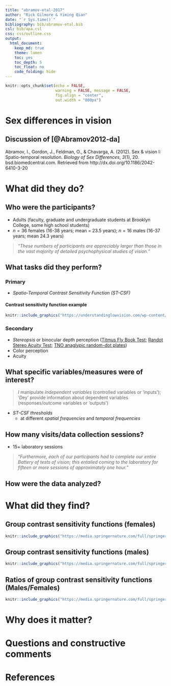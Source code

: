 ```yaml
---
title: "abramov-etal-2017"
author: "Rick Gilmore & Yiming Qian"
date: "`r Sys.time()`"
bibliography: bib/abramov-etal.bib
csl: bib/apa.csl
css: css/outline.css
output:
  html_document:
    keep_md: true
    theme: lumen
    toc: yes
    toc_depth: 5
    toc_float: no
    code_folding: hide
---
```


```r
knitr::opts_chunk$set(echo = FALSE, 
                      warning = FALSE, message = FALSE,
                      fig.align = "center",
                      out.width = "800px")
```

# Sex differences in vision

## Discussion of [@Abramov2012-da]

Abramov, I., Gordon, J., Feldman, O., & Chavarga, A. (2012). Sex & vision I: Spatio-temporal resolution. *Biology of Sex Differences*, *3*(1), 20. bsd.biomedcentral.com. Retrieved from http://dx.doi.org/10.1186/2042-6410-3-20

# What did they do?

## Who were the participants?

- Adults (faculty, graduate and undergraduate students at Brooklyn College, some high school students)
- $n=36$ females (16-38 years; mean = 23.5 years); $n=16$ males (16-37 years; mean 24.3 years)
  
> "*These numbers of participants are appreciably larger than those in the vast majority of detailed psychophysical studies of vision.*"

## What tasks did they perform?

### Primary
  
- *Spatio-Temporal Contrast Sensitivity Function (ST-CSF)*

#### Contrast sensitivity function example

```r
knitr::include_graphics("https://understandinglowvision.com/wp-content/uploads/2018/10/CSF.jpg")
```

### Secondary
  
- *Stereopsis* or binocular depth perception ([Titmus Fly Book Test](https://www.stereooptical.com/wp-content/uploads/2018/01/LEA-symbols-FLY-2017-User-manual-ONLY-12212017-2.pdf); [Randot Stereo Acuity Test](https://www.stereooptical.com/products/stereotests-color-tests/randot/); [TNO anaglypic random-dot plates](https://en.wikipedia.org/wiki/Random_dot_stereogram))
- Color perception
- Acuity
  
## What specific variables/measures were of interest?

> *I* manipulate *independent variables* (controlled variables or 'inputs'); '*D*ey' provide information about dependent variables (responses/outcome variables or 'outputs')

- *ST-CSF thresholds* 
  - at different *spatial frequencies* and *temporal frequencies*

## How many visits/data collection sessions?

- 15+ laboratory sessions

> "*Furthermore, each of our participants had to complete our entire Battery of tests of vision; this entailed coming to the laboratory for fifteen or more sessions of approximately one hour.*"

## How were the data analyzed?

# What did they find?

## Group contrast sensitivity functions (females)

```r
knitr::include_graphics("https://media.springernature.com/full/springer-static/image/art%3A10.1186%2F2042-6410-3-20/MediaObjects/13293_2011_Article_37_Fig1_HTML.jpg?as=webp")
```

## Group contrast sensitivity functions (males)

```r
knitr::include_graphics("https://media.springernature.com/full/springer-static/image/art%3A10.1186%2F2042-6410-3-20/MediaObjects/13293_2011_Article_37_Fig2_HTML.jpg?as=webp")
```

## Ratios of group contrast sensitivity functions (Males/Females)

```r
knitr::include_graphics("https://media.springernature.com/full/springer-static/image/art%3A10.1186%2F2042-6410-3-20/MediaObjects/13293_2011_Article_37_Fig3_HTML.jpg?as=webp")
```

# Why does it matter?

# Questions and constructive comments

# References
